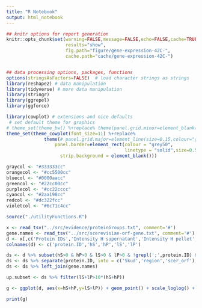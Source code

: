 ```yaml
---
title: "R Notebook"
output: html_notebook
---
```


```r

## knitr options for report generation
knitr::opts_chunk$set(warning=FALSE,message=FALSE,echo=FALSE,cache=TRUE,
                      results="show",
                      fig.path="figure/gene-expression-42C-",
                      cache.path="cache/gene-expression-42C-")


## data processing options, packages, functions
options(stringsAsFactors=FALSE)  # load character strings as strings
library(reshape2) # data manipulation
library(tidyverse) # more data manipulation
library(stringr)
library(ggrepel)
library(ggforce)

library(cowplot) # extensions and nice defaults
 # set default theme for graphics
# theme_set(theme_bw() %+replace% theme(panel.grid.minor=element_blank())) 
theme_set(theme_cowplot(font_size=11) %+replace% 
              theme(# panel.grid.major=element_line(size=0.15,colour="grey50"),
                  panel.border=element_rect(colour = "grey50",
                                            linetype = "solid",size=0.5),
                    strip.background = element_blank()))

graycol <- "#333333cc"
orangecol <- "#cc5500cc"
bluecol <- "#0000aacc"
greencol <- "#22cc00cc"
purplecol <- "#cc22cccc"
cyancol <- "#2aa198cc"
redcol <- "#dc322fcc"
violetcol <- "#6c71c4cc"

```

```r
source("./utilityFunctions.R")
```

```r
x <- read_tsv("../src/evidence/proteinGroups.txt", comment='#')
gene.names <- read_tsv("../src/scerevisiae-orf-gene.txt", comment='#')
d <- x[,c('Protein IDs','Intensity H supernatant','Intensity H pellet', 'Intensity L supernatant', 'Intensity L pellet')]
colnames(d) <- c('protein.ID','hS','hP','lS','lP')

ds <- d %>% subset(hS>0 & hP>0 & lS>0 & lP>0 & !grepl(';',protein.ID) & !grepl('CON__', protein.ID) & !grepl('REV__', protein.ID))
ds <- ds %>% separate(protein.ID, into = c('Skud','region','scer_orf'), sep='_')
ds <- ds %>% left_join(gene.names)

up.subset <- ds %>% filter(lS+lP>10*(hS+hP))

g <- ggplot(d, aes(x=hS+hP,y=lS+lP)) + geom_point() + scale_loglog() + geom_abline(slope=1) + geom_label_repel(data=up.subset, aes(label=gene))

print(g)
```







